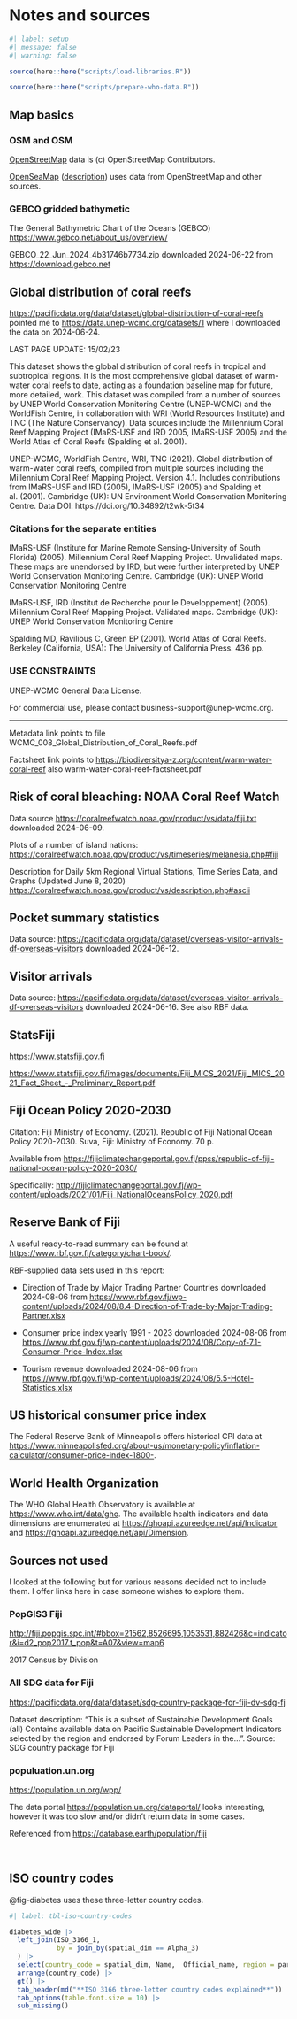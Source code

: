 # Notes and sources {#sec-notes-and-sources}

```r
#| label: setup
#| message: false
#| warning: false

source(here::here("scripts/load-libraries.R"))

source(here::here("scripts/prepare-who-data.R"))

```

## Map basics

### OSM and OSM

[OpenStreetMap](https://www.openstreetmap.org/) data is (c) OpenStreetMap Contributors.

[OpenSeaMap](https://map.openseamap.org) ([description](https://map.openseamap.org/legend.php?lang=en&page=help-website)) uses data from OpenStreetMap and other sources.


### GEBCO gridded bathymetic

The General Bathymetric Chart of the Oceans (GEBCO) <https://www.gebco.net/about_us/overview/>

GEBCO_22_Jun_2024_4b31746b7734.zip downloaded 2024-06-22 from <https://download.gebco.net>


## Global distribution of coral reefs

<https://pacificdata.org/data/dataset/global-distribution-of-coral-reefs> pointed me to <https://data.unep-wcmc.org/datasets/1> where I downloaded the data on 2024-06-24.

LAST PAGE UPDATE: 15/02/23

This dataset shows the global distribution of coral reefs in tropical and subtropical regions. It is the most comprehensive global dataset of warm-water coral reefs to date, acting as a foundation baseline map for future, more detailed, work. This dataset was compiled from a number of sources by UNEP World Conservation Monitoring Centre (UNEP-WCMC) and the WorldFish Centre, in collaboration with WRI (World Resources Institute) and TNC (The Nature Conservancy). Data sources include the Millennium Coral Reef Mapping Project (IMaRS-USF and IRD 2005, IMaRS-USF 2005) and the World Atlas of Coral Reefs (Spalding et al. 2001).

UNEP-WCMC, WorldFish Centre, WRI, TNC (2021). Global distribution of warm-water coral reefs, compiled from multiple sources including the Millennium Coral Reef Mapping Project. Version 4.1. Includes contributions from IMaRS-USF and IRD (2005), IMaRS-USF (2005) and Spalding et al. (2001). Cambridge (UK): UN Environment World Conservation Monitoring Centre. Data DOI: https://doi.org/10.34892/t2wk-5t34

### Citations for the separate entities

IMaRS-USF (Institute for Marine Remote Sensing-University of South Florida) (2005). Millennium Coral Reef Mapping Project. Unvalidated maps. These maps are unendorsed by IRD, but were further interpreted by UNEP World Conservation Monitoring Centre. Cambridge (UK): UNEP World Conservation Monitoring Centre

IMaRS-USF, IRD (Institut de Recherche pour le Developpement) (2005). Millennium Coral Reef Mapping Project. Validated maps. Cambridge (UK): UNEP World Conservation Monitoring Centre

Spalding MD, Ravilious C, Green EP (2001). World Atlas of Coral Reefs. Berkeley (California, USA): The University of California Press. 436 pp.

### USE CONSTRAINTS

UNEP-WCMC General Data License.

For commercial use, please contact business-support@unep-wcmc.org.

----

Metadata link points to file WCMC_008_Global_Distribution_of_Coral_Reefs.pdf

Factsheet link points to <https://biodiversitya-z.org/content/warm-water-coral-reef> also warm-water-coral-reef-factsheet.pdf


## Risk of coral bleaching: NOAA Coral Reef Watch

Data source <https://coralreefwatch.noaa.gov/product/vs/data/fiji.txt> downloaded 2024-06-09.

Plots of a number of island nations: <https://coralreefwatch.noaa.gov/product/vs/timeseries/melanesia.php#fiji>

Description for Daily 5km Regional Virtual Stations, Time Series Data, and Graphs (Updated June 8, 2020) <https://coralreefwatch.noaa.gov/product/vs/description.php#ascii>


## Pocket summary statistics

Data source: <https://pacificdata.org/data/dataset/overseas-visitor-arrivals-df-overseas-visitors> downloaded 2024-06-12.


## Visitor arrivals

Data source: <https://pacificdata.org/data/dataset/overseas-visitor-arrivals-df-overseas-visitors> downloaded 2024-06-16. See also RBF data.


## StatsFiji

<https://www.statsfiji.gov.fj>

<https://www.statsfiji.gov.fj/images/documents/Fiji_MICS_2021/Fiji_MICS_2021_Fact_Sheet_-_Preliminary_Report.pdf>


## Fiji Ocean Policy 2020-2030

Citation: Fiji Ministry of Economy. (2021). Republic of Fiji National Ocean Policy 2020-2030. Suva, Fiji: Ministry of Economy. 70 p.

Available from <https://fijiclimatechangeportal.gov.fj/ppss/republic-of-fiji-national-ocean-policy-2020-2030/>

Specifically: <http://fijiclimatechangeportal.gov.fj/wp-content/uploads/2021/01/Fiji_NationalOceansPolicy_2020.pdf>


## Reserve Bank of Fiji

A useful ready-to-read summary can be found at <https://www.rbf.gov.fj/category/chart-book/>.

RBF-supplied data sets used in this report:

* Direction of Trade by Major Trading Partner Countries downloaded 2024-08-06 from 
<https://www.rbf.gov.fj/wp-content/uploads/2024/08/8.4-Direction-of-Trade-by-Major-Trading-Partner.xlsx>

* Consumer price index yearly 1991 - 2023 downloaded 2024-08-06 from
<https://www.rbf.gov.fj/wp-content/uploads/2024/08/Copy-of-7.1-Consumer-Price-Index.xlsx>

* Tourism revenue downloaded 2024-08-06 from 
<https://www.rbf.gov.fj/wp-content/uploads/2024/08/5.5-Hotel-Statistics.xlsx>


## US historical consumer price index

The Federal Reserve Bank of Minneapolis offers historical CPI data at <https://www.minneapolisfed.org/about-us/monetary-policy/inflation-calculator/consumer-price-index-1800->.


## World Health Organization

The WHO Global Health Observatory is available at <https://www.who.int/data/gho>. The available health indicators and data dimensions are enumerated at <https://ghoapi.azureedge.net/api/Indicator> and <https://ghoapi.azureedge.net/api/Dimension>.


## Sources not used

I looked at the following but for various reasons decided not to include them. I offer links here in case someone wishes to explore them.

### PopGIS3 Fiji

<http://fiji.popgis.spc.int/#bbox=21562,8526695,1053531,882426&c=indicator&i=d2_pop2017.t_pop&t=A07&view=map6>

2017 Census by Division

### All SDG data for Fiji

<https://pacificdata.org/data/dataset/sdg-country-package-for-fiji-dv-sdg-fj>

Dataset description: "This is a subset of Sustainable Development Goals (all) Contains available data on Pacific Sustainable Development Indicators selected by the region and endorsed by Forum Leaders in the...". Source: SDG country package for Fiji

### populuation.un.org

<https://population.un.org/wpp/>

The data portal <https://population.un.org/dataportal/> looks interesting, however it was too slow and/or didn't return data in some cases.

Referenced from <https://database.earth/population/fiji>

<br>

## ISO country codes {#sec-iso-country-codes}

@fig-diabetes uses these three-letter country codes.

```r
#| label: tbl-iso-country-codes

diabetes_wide |>
  left_join(ISO_3166_1,
            by = join_by(spatial_dim == Alpha_3)
  ) |>
  select(country_code = spatial_dim, Name,  Official_name, region = parent_location, rank_val) |>
  arrange(country_code) |>
  gt() |>
  tab_header(md("**ISO 3166 three-letter country codes explained**")) |>
  tab_options(table.font.size = 10) |>
  sub_missing()

```

<br>
